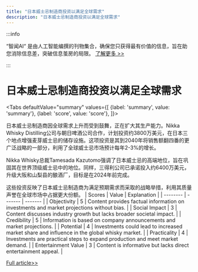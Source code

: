 ```yaml
---
title: "日本威士忌制造商投资以满足全球需求"
description: "日本威士忌制造商投资以满足全球需求"
---
```



:::info

“智闻AI“ 是由人工智能编撰的刊物集合，确保您只获得最有价值的信息，旨在助您消除信息差，突破信息茧房的局限。  [了解更多 >>](/)

:::

# 日本威士忌制造商投资以满足全球需求


<Tabs
	defaultValue="summary"
	values={[
	{label: 'summary', value: 'summary'},
	{label: 'score', value: 'score'},
]}>
<TabItem value="summary">


日本威士忌制造商因全球需求上升而受到鼓舞，正在扩大其生产能力。Nikka Whisky Distilling公司与朝日啤酒公司合作，计划投资约3800万美元，在日本三个地点增强麦芽威士忌的储存设施。这项投资是其到2040年将销售额翻四番的更广泛战略的一部分，利用了全球威士忌市场预计每年2-3%的增长。

Nikka Whisky总裁Tamesada Kazutomo强调了日本威士忌的高端地位，旨在巩固其在世界顶级威士忌中的地位。同样，三得利公司已承诺投入约6400万美元，升级大阪和山梨县的酿酒厂，目标是在2024年前完成。

这些投资反映了日本威士忌制造商为满足预期需求而采取的战略举措，利用其质量声誉在全球市场中占据更大份额。
</TabItem>
<TabItem value="score">
	| Scores     | Value   | Explanation |
	| -------- | ------- | ------- |
	| Objectivity  | 5    | Content provides factual information on investments and market projections without bias.    |
	| Social Impact | 3     | Content discusses industry growth but lacks broader societal impact.    |
	| Credibility    | 5    | Information is based on company announcements and market projections.    |
	| Potential    | 4    | Investments could lead to increased market share and influence in the global whisky market.    |
	| Practicality    | 4    | Investments are practical steps to expand production and meet market demand.    |
	| Entertainment Value    | 3    | Content is informative but lacks direct entertainment appeal.    |
</TabItem>
</Tabs>

[Full article>>](https://www3.nhk.or.jp/nhkworld/en/news/20240605_29/)
